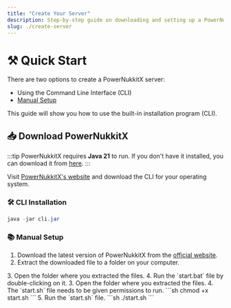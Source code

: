 ```yaml
---
title: "Create Your Server"
description: Step-by-step guide on downloading and setting up a PowerNukkitX server
slug: ./create-server
---
```



# ⚒️ Quick Start

There are two options to create a PowerNukkitX server:
- Using the Command Line Interface (CLI)
- [Manual Setup](#manual-setup)

This guide will show you how to use the built-in installation program (CLI).

## 📥 Download PowerNukkitX

:::tip
PowerNukkitX requires **Java 21** to run. If you don't have it installed, you can download it from [here](https://www.oracle.com/java/technologies/downloads/#jdk21).
:::

Visit [PowerNukkitX's website](https://v2.powernukkitx.com/) and download the CLI for your operating system.

### 🛠️ CLI Installation

```java
java -jar cli.jar
```

### 📚 Manual Setup

1. Download the latest version of PowerNukkitX from the [official website](https://v2.powernukkitx.com/).
2. Extract the downloaded file to a folder on your computer.
<Tabs>
    <TabItem value="Windows">
        3. Open the folder where you extracted the files.
        4. Run the `start.bat` file by double-clicking on it.
    </TabItem>
    <TabItem value="Linux">
        3. Open the folder where you extracted the files.
        4. The `start.sh` file needs to be given permissions to run.
        ```sh
        chmod +x start.sh
        ```
        5. Run the `start.sh` file.
        ```sh
        ./start.sh
        ```
    </TabItem>
</Tabs>


